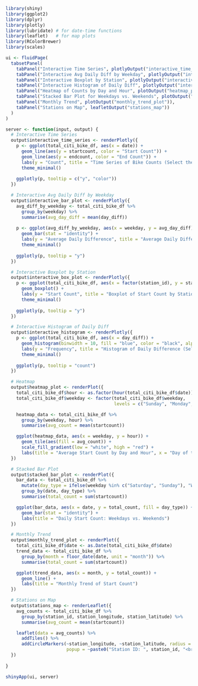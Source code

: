 

```{r}
library(shiny)
library(ggplot2)
library(dplyr)
library(plotly)
library(lubridate) # for date-time functions
library(leaflet)   # for map plots
library(RColorBrewer)
library(scales)

ui <- fluidPage(
  tabsetPanel(
    tabPanel("Interactive Time Series", plotlyOutput("interactive_time_series")),
    tabPanel("Interactive Avg Daily Diff by Weekday", plotlyOutput("interactive_bar_plot")),
    tabPanel("Interactive Boxplot by Station", plotlyOutput("interactive_box_plot")),
    tabPanel("Interactive Histogram of Daily Diff", plotlyOutput("interactive_histogram")),
    tabPanel("Heatmap of Counts by Day and Hour", plotOutput("heatmap_plot")),
    tabPanel("Stacked Bar Plot for Weekdays vs. Weekends", plotOutput("stacked_bar_plot")),
    tabPanel("Monthly Trend", plotOutput("monthly_trend_plot")),
    tabPanel("Stations on Map", leafletOutput("stations_map"))
  )
)

server <- function(input, output) {
  # Interactive Time Series
  output$interactive_time_series <- renderPlotly({
    p <- ggplot(total_citi_bike_df, aes(x = date)) + 
      geom_line(aes(y = startcount, color = "Start Count")) +
      geom_line(aes(y = endcount, color = "End Count")) +
      labs(y = "Count", title = "Time Series of Bike Counts (Select the area to zoom in)") +
      theme_minimal()
    
    ggplotly(p, tooltip = c("y", "color"))
  })

  # Interactive Avg Daily Diff by Weekday
  output$interactive_bar_plot <- renderPlotly({
    avg_diff_by_weekday <- total_citi_bike_df %>%
      group_by(weekday) %>%
      summarise(avg_day_diff = mean(day_diff))
    
    p <- ggplot(avg_diff_by_weekday, aes(x = weekday, y = avg_day_diff)) + 
      geom_bar(stat = "identity") +
      labs(y = "Average Daily Difference", title = "Average Daily Difference by Weekday (Select the area to zoom in)") +
      theme_minimal()
    
    ggplotly(p, tooltip = "y")
  })

  # Interactive Boxplot by Station
  output$interactive_box_plot <- renderPlotly({
    p <- ggplot(total_citi_bike_df, aes(x = factor(station_id), y = startcount)) +
      geom_boxplot() +
      labs(y = "Start Count", title = "Boxplot of Start Count by Station (Select the area to zoom in)") +
      theme_minimal()
    
    ggplotly(p, tooltip = "y")
  })

  # Interactive Histogram of Daily Diff
  output$interactive_histogram <- renderPlotly({
    p <- ggplot(total_citi_bike_df, aes(x = day_diff)) +
      geom_histogram(binwidth = 10, fill = "blue", color = "black", alpha = 0.7) +
      labs(y = "Frequency", title = "Histogram of Daily Difference (Select the area to zoom in)") +
      theme_minimal()
    
    ggplotly(p, tooltip = "count")
  })

  # Heatmap
  output$heatmap_plot <- renderPlot({
    total_citi_bike_df$hour <- as.factor(hour(total_citi_bike_df$date))
    total_citi_bike_df$weekday <- factor(total_citi_bike_df$weekday,
                                         levels = c("Sunday", "Monday", "Tuesday", "Wednesday", "Thursday", "Friday", "Saturday"))

    heatmap_data <- total_citi_bike_df %>%
      group_by(weekday, hour) %>%
      summarise(avg_count = mean(startcount))

    ggplot(heatmap_data, aes(x = weekday, y = hour)) +
      geom_tile(aes(fill = avg_count)) +
      scale_fill_gradient(low = "white", high = "red") +
      labs(title = "Average Start Count by Day and Hour", x = "Day of the Week", y = "Hour of the Day")
  })

  # Stacked Bar Plot
  output$stacked_bar_plot <- renderPlot({
    bar_data <- total_citi_bike_df %>%
      mutate(day_type = ifelse(weekday %in% c("Saturday", "Sunday"), "Weekend", "Weekday")) %>%
      group_by(date, day_type) %>%
      summarise(total_count = sum(startcount))

    ggplot(bar_data, aes(x = date, y = total_count, fill = day_type)) +
      geom_bar(stat = "identity") +
      labs(title = "Daily Start Count: Weekdays vs. Weekends")
  })

  # Monthly Trend
  output$monthly_trend_plot <- renderPlot({
    total_citi_bike_df$date <- as.Date(total_citi_bike_df$date)
    trend_data <- total_citi_bike_df %>%
      group_by(month = floor_date(date, unit = "month")) %>%
      summarise(total_count = sum(startcount))

    ggplot(trend_data, aes(x = month, y = total_count)) +
      geom_line() +
      labs(title = "Monthly Trend of Start Count")
  })

  # Stations on Map
  output$stations_map <- renderLeaflet({
    avg_counts <- total_citi_bike_df %>%
      group_by(station_id, station_longitude, station_latitude) %>%
      summarise(avg_count = mean(startcount))

    leaflet(data = avg_counts) %>%
      addTiles() %>%
      addCircleMarkers(~station_longitude, ~station_latitude, radius = ~sqrt(avg_count), 
                       popup = ~paste0("Station ID: ", station_id, "<br>Avg Count: ", round(avg_count, 2)))
  })
  
}

shinyApp(ui, server)

```

